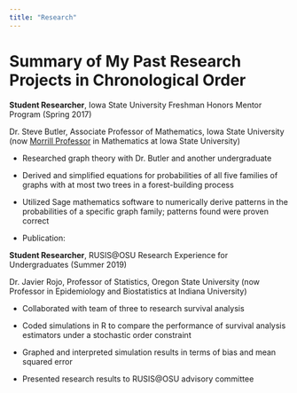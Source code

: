 ```yaml
---
title: "Research"
---
```


# Summary of My Past Research Projects in Chronological Order

**Student Researcher**, Iowa State University Freshman Honors Mentor Program (Spring 2017)

Dr. Steve Butler, Associate Professor of Mathematics, Iowa State University (now [Morrill Professor](https://www.provost.iastate.edu/faculty-success/awards/university/faculty-awards/morrill-professor-recipients) in Mathematics at Iowa State University)

* Researched graph theory with Dr. Butler and another undergraduate

* Derived and simplified equations for probabilities of all five families of graphs with at most two trees in a forest-building process

* Utilized Sage mathematics software to numerically derive patterns in the probabilities of a specific graph family; patterns found were proven correct

* Publication:

**Student Researcher**, RUSIS@OSU Research Experience for Undergraduates (Summer 2019)

Dr. Javier Rojo, Professor of Statistics, Oregon State University (now Professor in Epidemiology and Biostatistics at Indiana University)

* Collaborated with team of three to research survival analysis 

* Coded simulations in R to compare the performance of survival analysis estimators under a stochastic order constraint

* Graphed and interpreted simulation results in terms of bias and mean squared error

* Presented research results to RUSIS@OSU advisory committee

